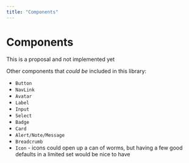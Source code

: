 ```yaml
---
title: "Components"
---
```




# Components

<Note>
  This is a proposal and not implemented yet
</Note>

Other components that *could be* included in this library:

- `Button`
- `NavLink`
- `Avatar`
- `Label`
- `Input`
- `Select`
- `Badge`
- `Card`
- `Alert/Note/Message`
- `Breadcrumb`
- `Icon` - icons could open up a can of worms, but having a few good defaults in a limited set would be nice to have
